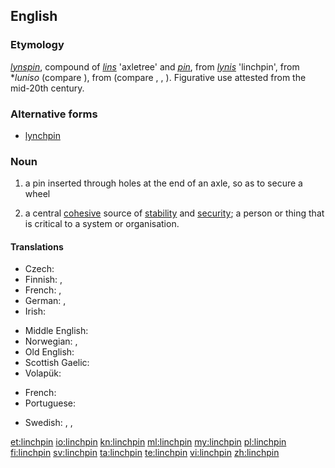 ==English==

===Etymology===
{{etyl|enm|en}} ''[[lynspin]]'', compound of ''[[lins]]'' 'axletree' and ''[[pin]]'', from {{etyl|ang|en}} ''[[lynis]]'' 'linchpin', from {{etyl|gem-pro|en}} *''luniso'' (compare {{etyl|de|-}} {{term|Lünse|lang=de}}), from {{etyl|ine-pro|en}} (compare {{etyl|cy|-}} {{term|olwyn||wheel|lang=cy}}, {{etyl|xcl|-}} {{term|ողն||back; spine, backbone|lang=xcl}}, {{etyl|sa|-}} {{term|tr=āṇís|lang=sa}}). Figurative use attested from the mid-20th century.

===Alternative forms===
* [[lynchpin]]

===Noun===
{{en-noun}}

# a pin inserted through holes at the end of an axle, so as to secure a wheel
# {{context|figuratively|lang=en}} a central [[cohesive]] source of [[stability]] and [[security]]; a person or thing that is critical to a system or organisation.

====Translations====
{{trans-top|a securing pin}}
* Czech: {{t|cs|zákolník}}
* Finnish: {{t|fi|sokka}}, {{t|fi|rengassokka}}
* French: {{t+|fr|cheville|f}}, {{t|fr|goupille|f}}
* German: {{t|de|Achsnagel|m}}, {{t|de|Lünse|f}}
* Irish: {{t|ga|pionna rotha|m}}
{{trans-mid}}
* Middle English: {{t|enm|lynspin}}
* Norwegian: {{t+|no|sikring|m}}, {{t|no|splint|m}}
* Old English: {{t|ang|lynis|m}}
* Scottish Gaelic: {{t|gd|tarrag-aisil|f}}
* Volapük: {{t+|vo|xabakluf}}
{{trans-bottom}}
{{trans-top|central cohesive source of stability and security}}
* French: {{t+|fr|cheville ouvrière|f}}
* Portuguese: {{t+|pt|baluarte|m}}
{{trans-mid}}
* Swedish: {{t|sv|stöttepelare}}, {{t|sv|hörnsten}}, {{t|sv|grundpult}}
{{trans-bottom}}

[[et:linchpin]]
[[io:linchpin]]
[[kn:linchpin]]
[[ml:linchpin]]
[[my:linchpin]]
[[pl:linchpin]]
[[fi:linchpin]]
[[sv:linchpin]]
[[ta:linchpin]]
[[te:linchpin]]
[[vi:linchpin]]
[[zh:linchpin]]